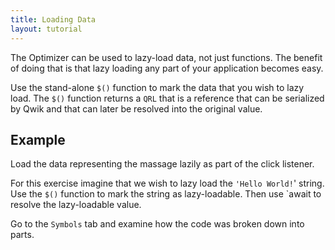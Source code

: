 ```yaml
---
title: Loading Data
layout: tutorial
---
```


The Optimizer can be used to lazy-load data, not just functions. The benefit of doing that is that lazy loading any part of your application becomes easy.

Use the stand-alone `$()` function to mark the data that you wish to lazy load. The `$()` function returns a `QRL` that is a reference that can be serialized by Qwik and that can later be resolved into the original value.

## Example

Load the data representing the massage lazily as part of the click listener.

For this exercise imagine that we wish to lazy load the `'Hello World!`' string. Use the `$()` function to mark the string as lazy-loadable. Then use `await to resolve the lazy-loadable value.

Go to the `Symbols` tab and examine how the code was broken down into parts.
